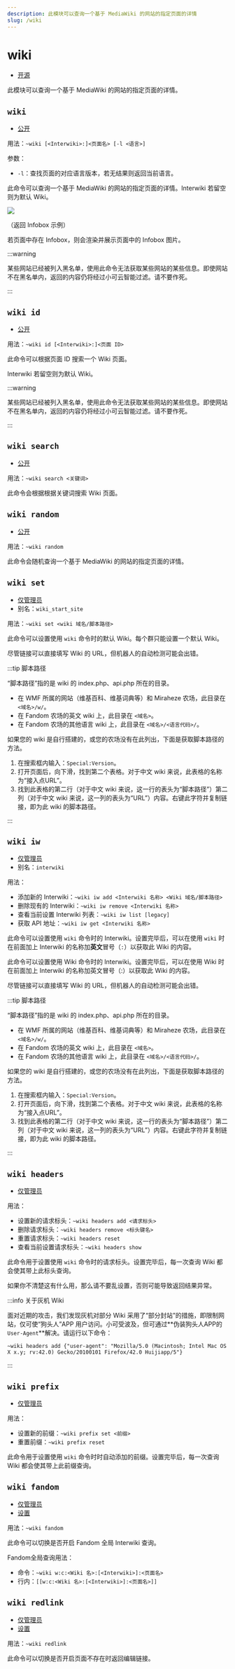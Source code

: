 ```yaml
---
description: 此模块可以查询一个基于 MediaWiki 的网站的指定页面的详情
slug: /wiki
---
```


# wiki

-   [开源](help/faq#为什么有些模块没有开源)

此模块可以查询一个基于 MediaWiki 的网站的指定页面的详情。

## `wiki`

-   [公开](permissions)

用法：`~wiki [<Interwiki>:]<页面名> [-l <语言>]`

参数：

-   `-l`：查找页面的对应语言版本，若无结果则返回当前语言。

此命令可以查询一个基于 MediaWiki 的网站的指定页面的详情。Interwiki 若留空则为默认 Wiki。

![](https://z1.ax1x.com/2023/11/18/piN0Tkq.png)

（返回 Infobox 示例）

若页面中存在 Infobox，则会渲染并展示页面中的 Infobox 图片。

:::warning

某些网站已经被列入黑名单，使用此命令无法获取某些网站的某些信息。即使网站不在黑名单内，返回的内容仍将经过小可云智能过滤。请不要作死。

:::

## `wiki id`

-   [公开](permissions)

用法：`~wiki id [<Interwiki>:]<页面 ID>`

此命令可以根据页面 ID 搜索一个 Wiki 页面。

Interwiki 若留空则为默认 Wiki。

:::warning

某些网站已经被列入黑名单，使用此命令无法获取某些网站的某些信息。即使网站不在黑名单内，返回的内容仍将经过小可云智能过滤。请不要作死。

:::

## `wiki search`

-   [公开](permissions)

用法：`~wiki search <关键词>`

此命令会根据根据关键词搜索 Wiki 页面。

## `wiki random`

-   [公开](permissions)

用法：`~wiki random`

此命令会随机查询一个基于 MediaWiki 的网站的指定页面的详情。

## `wiki set`

-   [仅管理员](permissions)
-   别名：`wiki_start_site`

用法：`~wiki set <wiki 域名/脚本路径>`

此命令可以设置使用 `wiki` 命令时的默认 Wiki。每个群只能设置一个默认 Wiki。

尽管链接可以直接填写 Wiki 的 URL，但机器人的自动检测可能会出错。

:::tip 脚本路径

“脚本路径”指的是 wiki 的 index.php、api.php 所在的目录。

-   在 WMF 所属的网站（维基百科、维基词典等）和 Miraheze 农场，此目录在 `<域名>/w/`。
-   在 Fandom 农场的英文 wiki 上，此目录在 `<域名>`。
-   在 Fandom 农场的其他语言 wiki 上，此目录在 `<域名>/<语言代码>/`。

如果您的 wiki 是自行搭建的，或您的农场没有在此列出，下面是获取脚本路径的方法。

1.  在搜索框内输入：`Special:Version`。
2.  打开页面后，向下滑，找到第二个表格。对于中文 wiki 来说，此表格的名称为“接入点URL”。
3.  找到此表格的第二行（对于中文 wiki 来说，这一行的表头为“脚本路径”）第二列（对于中文 wiki 来说，这一列的表头为“URL”）内容。右键此字符并复制链接，即为此 wiki 的脚本路径。

:::

## `wiki iw`

-   [仅管理员](permissions)
-   别名：`interwiki`

用法：

-   添加新的 Interwiki：`~wiki iw add <Interwiki 名称> <Wiki 域名/脚本路径>`
-   删除现有的 Interwiki：`~wiki iw remove <Interwiki 名称>`
-   查看当前设置 Interwiki 列表：`~wiki iw list [legacy]`
-   获取 API 地址：`~wiki iw get <Interwiki 名称>`

此命令可以设置使用 `wiki` 命令时的 Interwiki。设置完毕后，可以在使用 `wiki` 时在前面加上 Interwiki 的名称加**英文**冒号（`:`）以获取此 Wiki 的内容。

此命令可以设置使用 Wiki 命令时的 Interwiki。设置完毕后，可以在使用 Wiki 时在前面加上 Interwiki 的名称加英文冒号（:）以获取此 Wiki 的内容。

尽管链接可以直接填写 Wiki 的 URL，但机器人的自动检测可能会出错。

:::tip 脚本路径

“脚本路径”指的是 wiki 的 index.php、api.php 所在的目录。

-   在 WMF 所属的网站（维基百科、维基词典等）和 Miraheze 农场，此目录在 `<域名>/w/`。
-   在 Fandom 农场的英文 wiki 上，此目录在 `<域名>`。
-   在 Fandom 农场的其他语言 wiki 上，此目录在 `<域名>/<语言代码>/`。

如果您的 wiki 是自行搭建的，或您的农场没有在此列出，下面是获取脚本路径的方法。

1.  在搜索框内输入：`Special:Version`。
2.  打开页面后，向下滑，找到第二个表格。对于中文 wiki 来说，此表格的名称为“接入点URL”。
3.  找到此表格的第二行（对于中文 wiki 来说，这一行的表头为“脚本路径”）第二列（对于中文 wiki 来说，这一列的表头为“URL”）内容。右键此字符并复制链接，即为此 wiki 的脚本路径。

:::

## `wiki headers`

-   [仅管理员](permissions)

用法：

-   设置新的请求标头：`~wiki headers add <请求标头>`
-   删除请求标头：`~wiki headers remove <标头键名>`
-   重置请求标头：`~wiki headers reset`
-   查看当前设置请求标头：`~wiki headers show`

此命令用于设置使用 `wiki` 命令时的请求标头。设置完毕后，每一次查询 Wiki 都会使其带上此标头查询。

如果你不清楚这有什么用，那么请不要乱设置，否则可能导致返回结果异常。

:::info 关于灰机 Wiki

面对近期的攻击，我们发现灰机对部分 Wiki 采用了“部分封站”的措施，即限制网站，仅可使“狗头人”APP 用户访问。小可受波及，但可通过**伪装狗头人APP的`User-Agent`**解决。请运行以下命令：

```
~wiki headers add {"user-agent": "Mozilla/5.0 (Macintosh; Intel Mac OS X x.y; rv:42.0) Gecko/20100101 Firefox/42.0 Huijiapp/5"}
```

:::

## `wiki prefix`

-   [仅管理员](permissions)

用法：

-   设置新的前缀：`~wiki prefix set <前缀>`
-   重置前缀：`~wiki prefix reset`

此命令用于设置使用 `wiki` 命令时时自动添加的前缀。设置完毕后，每一次查询 Wiki 都会使其带上此前缀查询。

## `wiki fandom`

-   [仅管理员](permissions)
-   [设置](/docs/help/reading#命令类型)

用法：`~wiki fandom`

此命令可以切换是否开启 Fandom 全局 Interwiki 查询。

Fandom全局查询用法：

-   命令：`~wiki w:c:<Wiki 名>:[<Interwiki>]:<页面名>`
-   行内：`[[w:c:<Wiki 名>:[<Interwiki>]:<页面名>]]`

## `wiki redlink`

-   [仅管理员](permissions)
-   [设置](/docs/help/reading#命令类型)

用法：`~wiki redlink`

此命令可以切换是否开启页面不存在时返回编辑链接。
